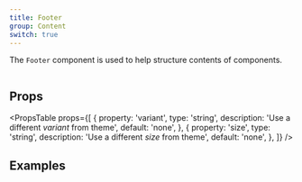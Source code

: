 ```yaml
---
title: Footer
group: Content
switch: true
---
```


The `Footer` component is used to help structure contents of components.

```tsx preview file=components/Footer/footer.demo.tsx

```

## Props

<PropsTable
  props={[
    {
      property: 'variant',
      type: 'string',
      description: 'Use a different _variant_ from theme',
      default: 'none',
    },
    {
      property: 'size',
      type: 'string',
      description: 'Use a different _size_ from theme',
      default: 'none',
    },
  ]}
/>

## Examples

```tsx preview file=components/Footer/footer.demo.tsx

```
